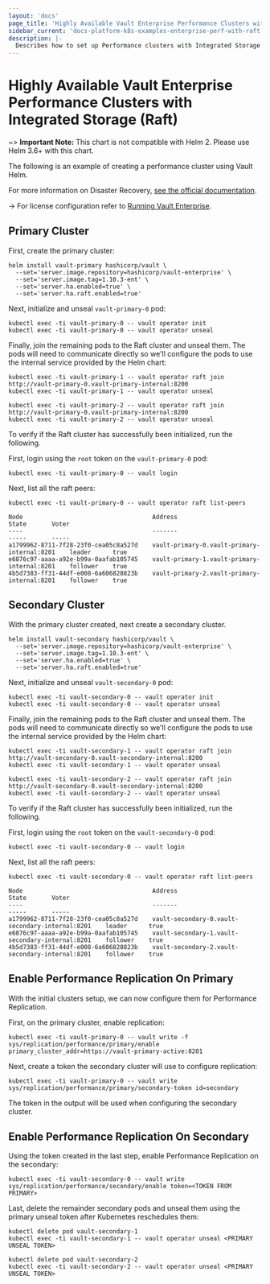 ```yaml
---
layout: 'docs'
page_title: 'Highly Available Vault Enterprise Performance Clusters with Raft'
sidebar_current: 'docs-platform-k8s-examples-enterprise-perf-with-raft'
description: |-
  Describes how to set up Performance clusters with Integrated Storage (Raft)
---
```


# Highly Available Vault Enterprise Performance Clusters with Integrated Storage (Raft)

~> **Important Note:** This chart is not compatible with Helm 2. Please use Helm 3.6+ with this chart.

The following is an example of creating a performance cluster using Vault Helm.

For more information on Disaster Recovery, [see the official documentation](/docs/enterprise/replication/).

-> For license configuration refer to [Running Vault Enterprise](/docs/platform/k8s/helm/enterprise).

## Primary Cluster

First, create the primary cluster:

```shell
helm install vault-primary hashicorp/vault \
  --set='server.image.repository=hashicorp/vault-enterprise' \
  --set='server.image.tag=1.10.3-ent' \
  --set='server.ha.enabled=true' \
  --set='server.ha.raft.enabled=true'
```

Next, initialize and unseal `vault-primary-0` pod:

```shell
kubectl exec -ti vault-primary-0 -- vault operator init
kubectl exec -ti vault-primary-0 -- vault operator unseal
```

Finally, join the remaining pods to the Raft cluster and unseal them. The pods
will need to communicate directly so we'll configure the pods to use the internal
service provided by the Helm chart:

```shell
kubectl exec -ti vault-primary-1 -- vault operator raft join http://vault-primary-0.vault-primary-internal:8200
kubectl exec -ti vault-primary-1 -- vault operator unseal

kubectl exec -ti vault-primary-2 -- vault operator raft join http://vault-primary-0.vault-primary-internal:8200
kubectl exec -ti vault-primary-2 -- vault operator unseal
```

To verify if the Raft cluster has successfully been initialized, run the following.

First, login using the `root` token on the `vault-primary-0` pod:

```shell
kubectl exec -ti vault-primary-0 -- vault login
```

Next, list all the raft peers:

```shell
kubectl exec -ti vault-primary-0 -- vault operator raft list-peers

Node                                    Address                        State       Voter
----                                    -------                        -----       -----
a1799962-8711-7f28-23f0-cea05c8a527d    vault-primary-0.vault-primary-internal:8201    leader      true
e6876c97-aaaa-a92e-b99a-0aafab105745    vault-primary-1.vault-primary-internal:8201    follower    true
4b5d7383-ff31-44df-e008-6a606828823b    vault-primary-2.vault-primary-internal:8201    follower    true
```

## Secondary Cluster

With the primary cluster created, next create a secondary cluster.

```shell
helm install vault-secondary hashicorp/vault \
  --set='server.image.repository=hashicorp/vault-enterprise' \
  --set='server.image.tag=1.10.3-ent' \
  --set='server.ha.enabled=true' \
  --set='server.ha.raft.enabled=true'
```

Next, initialize and unseal `vault-secondary-0` pod:

```shell
kubectl exec -ti vault-secondary-0 -- vault operator init
kubectl exec -ti vault-secondary-0 -- vault operator unseal
```

Finally, join the remaining pods to the Raft cluster and unseal them. The pods
will need to communicate directly so we'll configure the pods to use the internal
service provided by the Helm chart:

```shell
kubectl exec -ti vault-secondary-1 -- vault operator raft join http://vault-secondary-0.vault-secondary-internal:8200
kubectl exec -ti vault-secondary-1 -- vault operator unseal

kubectl exec -ti vault-secondary-2 -- vault operator raft join http://vault-secondary-0.vault-secondary-internal:8200
kubectl exec -ti vault-secondary-2 -- vault operator unseal
```

To verify if the Raft cluster has successfully been initialized, run the following.

First, login using the `root` token on the `vault-secondary-0` pod:

```shell
kubectl exec -ti vault-secondary-0 -- vault login
```

Next, list all the raft peers:

```shell
kubectl exec -ti vault-secondary-0 -- vault operator raft list-peers

Node                                    Address                        State       Voter
----                                    -------                        -----       -----
a1799962-8711-7f28-23f0-cea05c8a527d    vault-secondary-0.vault-secondary-internal:8201    leader      true
e6876c97-aaaa-a92e-b99a-0aafab105745    vault-secondary-1.vault-secondary-internal:8201    follower    true
4b5d7383-ff31-44df-e008-6a606828823b    vault-secondary-2.vault-secondary-internal:8201    follower    true
```

## Enable Performance Replication On Primary

With the initial clusters setup, we can now configure them for Performance Replication.

First, on the primary cluster, enable replication:

```shell
kubectl exec -ti vault-primary-0 -- vault write -f sys/replication/performance/primary/enable primary_cluster_addr=https://vault-primary-active:8201
```

Next, create a token the secondary cluster will use to configure replication:

```shell
kubectl exec -ti vault-primary-0 -- vault write sys/replication/performance/primary/secondary-token id=secondary
```

The token in the output will be used when configuring the secondary cluster.

## Enable Performance Replication On Secondary

Using the token created in the last step, enable Performance Replication on the secondary:

```shell
kubectl exec -ti vault-secondary-0 -- vault write sys/replication/performance/secondary/enable token=<TOKEN FROM PRIMARY>
```

Last, delete the remainder secondary pods and unseal them using the primary unseal token
after Kubernetes reschedules them:

```shell
kubectl delete pod vault-secondary-1
kubectl exec -ti vault-secondary-1 -- vault operator unseal <PRIMARY UNSEAL TOKEN>

kubectl delete pod vault-secondary-2
kubectl exec -ti vault-secondary-2 -- vault operator unseal <PRIMARY UNSEAL TOKEN>
```
